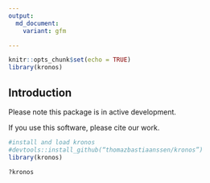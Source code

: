 ```yaml
---
output:
  md_document:
    variant: gfm

---
```


<!-- README.md is generated from README.Rmd. Please edit that file -->

```r
knitr::opts_chunk$set(echo = TRUE)
library(kronos)
```

## Introduction

Please note this package is in active development.

If you use this software, please cite our work.

```r
#install and load kronos
#devtools::install_github(“thomazbastiaanssen/kronos”) 
library(kronos)

?kronos
```
